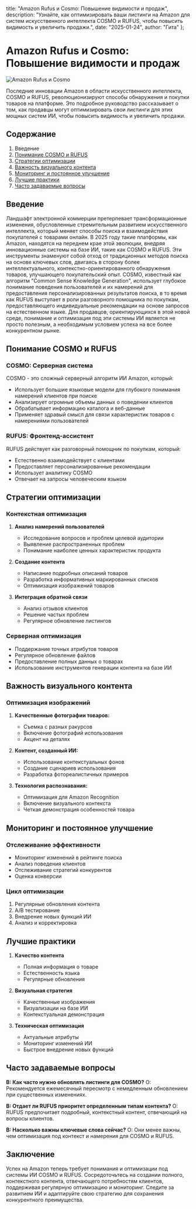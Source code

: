   title: "Amazon Rufus и Cosmo: Повышение видимости и продаж",
  description: "Узнайте, как оптимизировать ваши листинги на Amazon для систем искусственного интеллекта COSMO и RUFUS, чтобы повысить видимость и увеличить продажи.",
  date: "2025-01-24",
  author: "Гита"
};

# Amazon Rufus и Cosmo: Повышение видимости и продаж

![Amazon Rufus и Cosmo](/images/blog/amazon-rufus-and-cosmo.jpeg)

Последние инновации Amazon в области искусственного интеллекта, COSMO и RUFUS, революционизируют способы обнаружения и покупки товаров на платформе. Это подробное руководство рассказывает о том, как продавцы могут оптимизировать свои листинги для этих мощных систем ИИ, чтобы повысить видимость и увеличить продажи.

## Содержание

1. Введение
2. [Понимание COSMO и RUFUS](#понимание-cosmo-и-rufus)
3. [Стратегии оптимизации](#стратегии-оптимизации)
4. [Важность визуального контента](#важность-визуального-контента)
5. [Мониторинг и постоянное улучшение](#мониторинг-и-постоянное-улучшение)
6. [Лучшие практики](#лучшие-практики)
7. [Часто задаваемые вопросы](#часто-задаваемые-вопросы)

## Введение

Ландшафт электронной коммерции претерпевает трансформационные изменения, обусловленные стремительным развитием искусственного интеллекта, который меняет способы поиска и взаимодействия покупателей с товарами онлайн. В 2025 году такие платформы, как Amazon, находятся на переднем крае этой эволюции, внедряя инновационные системы на базе ИИ, такие как COSMO и RUFUS. Эти инструменты знаменуют собой отход от традиционных методов поиска на основе ключевых слов, двигаясь в сторону более интеллектуального, контекстно-ориентированного обнаружения товаров, улучшающего покупательский опыт. COSMO, известный как алгоритм "Common Sense Knowledge Generation", использует глубокое понимание поведения пользователей и их намерений для предоставления персонализированных результатов поиска, в то время как RUFUS выступает в роли разговорного помощника по покупкам, предоставляющего индивидуальные рекомендации на основе запросов на естественном языке. Для продавцов, ориентирующихся в этой новой среде, понимание и оптимизация под эти системы ИИ является не просто полезным, а необходимым условием успеха на все более конкурентном рынке.

## Понимание COSMO и RUFUS

### COSMO: Серверная система
COSMO - это сложный серверный алгоритм ИИ Amazon, который:
   - Использует большие языковые модели для глубокого понимания намерений клиентов при поиске
   - Анализирует огромные объемы данных о поведении клиентов
   - Обрабатывает информацию каталога и веб-данные
   - Применяет здравый смысл для связи характеристик товаров с намерениями пользователей

### RUFUS: Фронтенд-ассистент
RUFUS действует как разговорный помощник по покупкам, который:
   - Естественно взаимодействует с клиентами
   - Предоставляет персонализированные рекомендации
   - Использует аналитику COSMO
   - Отвечает на запросы человеческим языком

## Стратегии оптимизации

### Контекстная оптимизация
1. **Анализ намерений пользователей**
   - Исследование вопросов и проблем целевой аудитории
   - Выявление распространенных проблем
   - Понимание наиболее ценных характеристик продукта

2. **Создание контента**
   - Написание подробных описаний товаров
   - Разработка информативных маркированных списков
   - Оптимизация изображений товаров

3. **Интеграция обратной связи**
   - Анализ отзывов клиентов
   - Решение частых проблем
   - Регулярное обновление листингов

### Серверная оптимизация
   - Поддержание точных атрибутов товаров
   - Регулярное обновление файлов
   - Предоставление полных данных о товарах
   - Использование инструментов генерации контента на базе ИИ

## Важность визуального контента

### Оптимизация изображений
1. **Качественные фотографии товаров:**
   - Съемка с разных ракурсов
   - Включение фотографий использования
   - Акцент на деталях

2. **Контент, созданный ИИ:**
   - Использование контекстуальных фонов
   - Создание сценариев использования
   - Разработка фотореалистичных примеров

3. **Технология распознавания:**
   - Оптимизация для Amazon Recognition
   - Включение визуального контекста
   - Четкая демонстрация особенностей товара

## Мониторинг и постоянное улучшение

### Отслеживание эффективности
- Мониторинг изменений в рейтинге поиска
- Анализ поведения клиентов
- Отслеживание стратегий конкурентов
- Оценка конверсии

### Цикл оптимизации
1. Регулярные обновления контента
2. A/B тестирование
3. Внедрение новых функций ИИ
4. Анализ и корректировка

## Лучшие практики

1. **Качество контента**
   - Полная информация о товаре
   - Естественность языка
   - Регулярные обновления

2. **Визуальная стратегия**
   - Качественные изображения
   - Визуализации на базе ИИ
   - Контекстуальная демонстрация

3. **Техническая оптимизация**
   - Актуальные атрибуты
   - Мониторинг изменений ИИ
   - Быстрое внедрение новых функций

## Часто задаваемые вопросы

**В: Как часто нужно обновлять листинги для COSMO?**
О: Рекомендуется ежемесячный пересмотр с немедленным обновлением при существенных изменениях.

**В: Отдает ли RUFUS приоритет определенным типам контента?**
О: RUFUS предпочитает подробный, контекстный контент, отвечающий на вопросы клиентов.

**В: Насколько важны ключевые слова сейчас?**
О: Они менее важны, чем оптимизация под контекст и намерения для COSMO и RUFUS.

## Заключение

Успех на Amazon теперь требует понимания и оптимизации под системы ИИ COSMO и RUFUS. Сосредоточьтесь на создании полного, контекстного контента, отвечающего потребностям клиентов, поддерживая регулярную оптимизацию и мониторинг. Следите за развитием ИИ и адаптируйте свою стратегию для сохранения конкурентного преимущества.